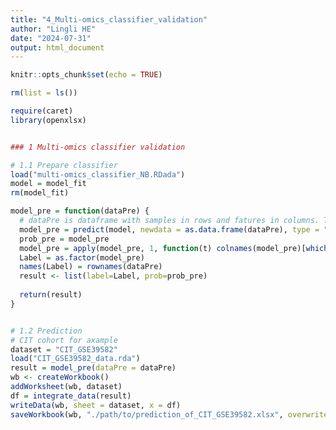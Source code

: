 ---
title: "4_Multi-omics_classifier_validation"
author: "Lingli HE"
date: "2024-07-31"
output: html_document
---

```{r setup, include=FALSE}
knitr::opts_chunk$set(echo = TRUE)
```



```{r cars}
rm(list = ls())

require(caret)
library(openxlsx)


### 1 Multi-omics classifier validation

# 1.1 Prepare classifier
load("multi-omics_classifier_NB.RDada")
model = model_fit
rm(model_fit)

model_pre = function(dataPre) {
  # dataPre is dataframe with samples in rows and fatures in columns. The column names of dataPre should be X1, X2, ..., X196.
  model_pre = predict(model, newdata = as.data.frame(dataPre), type = "prob")
  prob_pre = model_pre
  model_pre = apply(model_pre, 1, function(t) colnames(model_pre)[which.max(t)]) 
  Label = as.factor(model_pre)
  names(Label) = rownames(dataPre)
  result <- list(label=Label, prob=prob_pre) 
  
  return(result)
}


# 1.2 Prediction
# CIT cohort for axample
dataset = "CIT_GSE39582"
load("CIT_GSE39582_data.rda")
result = model_pre(dataPre = dataPre)
wb <- createWorkbook()
addWorksheet(wb, dataset)
df = integrate_data(result)
writeData(wb, sheet = dataset, x = df)
saveWorkbook(wb, "./path/to/prediction_of_CIT_GSE39582.xlsx", overwrite = TRUE)



```

